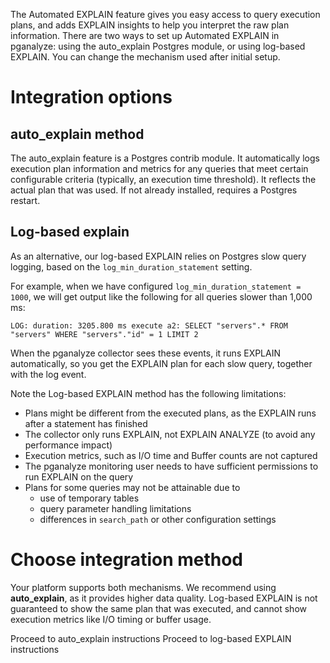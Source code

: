 The Automated EXPLAIN feature gives you easy access to query execution plans, and adds
EXPLAIN insights to help you interpret the raw plan information. There are two ways to
set up Automated EXPLAIN in pganalyze: using the auto_explain Postgres module,
or using log-based EXPLAIN. You can change the mechanism used after initial setup.

# Integration options

## auto_explain method

The auto_explain feature is a Postgres contrib module. It automatically logs execution plan information and
metrics for any queries that meet certain configurable criteria (typically, an execution time threshold). It
reflects the actual plan that was used. If not already installed, requires a Postgres restart.


## Log-based explain

As an alternative, our log-based EXPLAIN relies on Postgres slow query logging, based on the
`log_min_duration_statement` setting.

For example, when we have configured `log_min_duration_statement = 1000`, we will get output like the following
for all queries slower than 1,000 ms:

```
LOG: duration: 3205.800 ms execute a2: SELECT "servers".* FROM "servers" WHERE "servers"."id" = 1 LIMIT 2
```

When the pganalyze collector sees these events, it runs EXPLAIN automatically, so you get the EXPLAIN plan for
each slow query, together with the log event.

Note the Log-based EXPLAIN method has the following limitations:

* Plans might be different from the executed plans, as the EXPLAIN runs after a statement has finished
* The collector only runs EXPLAIN, not EXPLAIN ANALYZE (to avoid any performance impact)
* Execution metrics, such as I/O time and Buffer counts are not captured
* The pganalyze monitoring user needs to have sufficient permissions to run EXPLAIN on the query
* Plans for some queries may not be attainable due to
  * use of temporary tables
  * query parameter handling limitations
  * differences in `search_path` or other configuration settings


# Choose integration method

Your platform supports both mechanisms. We recommend using **auto_explain**, as it provides higher data quality.
Log-based EXPLAIN is not guaranteed to show the same plan that was executed, and cannot show execution metrics
like I/O timing or buffer usage.

<Link className="btn btn-success" to="explain/auto_explain/01_enable_auto_explain">
  Proceed to auto_explain instructions
</Link>
<Link style={{marginLeft: '8px'}} className="btn btn-success" to="explain/log_explain/01_enable_log_based_explain">
  Proceed to log-based EXPLAIN instructions
</Link>
